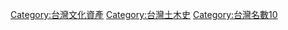 {{catmore}}

[[Category:台灣文化資產|Category:台灣文化資產]]
[[Category:台灣土木史|Category:台灣土木史]]

[[Category:台灣名數10|Category:台灣名數10]]